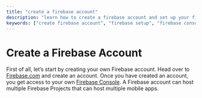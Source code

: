 ```yaml
---
title: "create a firebase account"
description: "learn how to create a firebase account and set up your firebase console for your mobile apps"
keywords: ["create firebase account", "firebase setup", "firebase console", "mobile app firebase"]
---
```


# Create a Firebase Account  

First of all, let’s start by creating your own Firebase account. Head over to [Firebase.com](https://firebase.google.com/) and create an account. Once you have created an account, you get access to your own [Firebase Console](https://console.firebase.google.com/). A Firebase account can host multiple Firebase Projects that can host multiple mobile apps.

